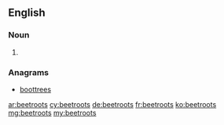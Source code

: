 ==English==

===Noun===
{{head|en}}

# {{plural of|beetroot}}

===Anagrams===
* [[boottrees#English|boottrees]]

[[ar:beetroots]]
[[cy:beetroots]]
[[de:beetroots]]
[[fr:beetroots]]
[[ko:beetroots]]
[[mg:beetroots]]
[[my:beetroots]]